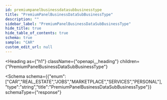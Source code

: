```yaml
---
id: premiumpanelbusinessdatasubbusinesstype
title: "PremiumPanelBusinessDataSubBusinessType"
description: ""
sidebar_label: "PremiumPanelBusinessDataSubBusinessType"
hide_title: true
hide_table_of_contents: true
schema: true
sample: "CAR"
custom_edit_url: null
---
```



<Heading
  as={"h1"}
  className={"openapi__heading"}
  children={"PremiumPanelBusinessDataSubBusinessType"}
>
</Heading>





<Schema
  schema={{"enum":["CAR","REAL_ESTATE","JOBS","MARKETPLACE","SERVICES","PERSONAL"],"type":"string","title":"PremiumPanelBusinessDataSubBusinessType"}}
  schemaType={"response"}
>
  
</Schema>
            